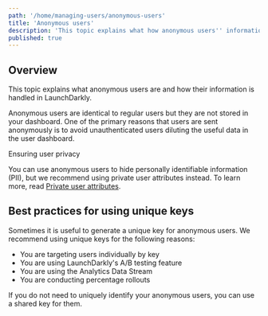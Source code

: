 ```yaml
---
path: '/home/managing-users/anonymous-users'
title: 'Anonymous users'
description: 'This topic explains what how anonymous users'' information is handled. Anonymous users are identical to regular users but they are not stored in your dashboard.'
published: true
---
```


## Overview

This topic explains what anonymous users are and how their information is handled in LaunchDarkly.

Anonymous users are identical to regular users but they are not stored in your dashboard. One of the primary reasons that users are sent anonymously is to avoid unauthenticated users diluting the useful data in the user dashboard.

<Callout intent="info">
  <CalloutTitle>Ensuring user privacy</CalloutTitle>
  <CalloutDescription>

You can use anonymous users to hide personally identifiable information (PII), but we recommend using private user
attributes instead. To learn more, read [Private user attributes](/home/managing-users/user-attributes).

  </CalloutDescription>
</Callout> 

## Best practices for using unique keys

Sometimes it is useful to generate a unique key for anonymous users. We recommend using unique keys for the following reasons:

- You are targeting users individually by key
- You are using LaunchDarkly's A/B testing feature
- You are using the Analytics Data Stream
- You are conducting percentage rollouts

If you do not need to uniquely identify your anonymous users, you can use a shared key for them.
